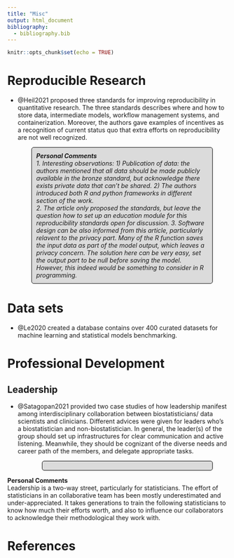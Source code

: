 ```yaml
---
title: "Misc"
output: html_document
bibliography:
  - bibliography.bib
---
```


```{=html}
<style>
p.comment {
background-color: #DBDBDB;
padding: 10px;
border: 1px solid black;
margin-left: 55px;
margin-right: 35px;
border-radius: 5px;
font-style: italic;
}

</style>
```
```r
knitr::opts_chunk$set(echo = TRUE)
```

# Reproducible Research

-   @Heil2021 proposed three standards for improving reproducibility in quantitative research. The three standards describes where and how to store data, intermediate models, workflow management systems, and containerization. Moreover, the authors gave examples of incentives as a recognition of current status quo that extra efforts on reproducibility are not well recognized.

<p class="comment">

<strong>Personal Comments</strong> <br> 
1. Interesting observations: 1) Publication of data: the authors mentioned that all data should be made publicly available in the bronze standard, but acknowledge there exists private data that can't be shared. 2) The authors introduced both R and python frameworks in different section of the work. <br> 
2. The article only proposed the standards, but leave the question _how to set up an education module for this reproducibility standards_ open for discussion.
3. Software design can be also informed from this article, particularly relavent to the privacy part. Many of the R function saves the input data as part of the model output, which leaves a privacy concern. The solution here can be very easy, set the output part to be null before saving the model. However, this indeed would be something to consider in R programming.
</p>

# Data sets
- @Le2020 created a database contains over 400 curated datasets for machine learning and statistical models benchmarking.



# Professional Development
## Leadership
- @Satagopan2021 provided two case studies of how leadership manifest among interdisciplinary collaboration between biostatisticians/ data scientists and clinicians. Different advices were given for leaders who's a biostatistician and non-biostatistician. In general, the leader(s) of the group should set up infrastructures for clear communication and active listening. Meanwhile, they should be cognizant of the diverse needs and career path of the members, and delegate appropriate tasks.
<p class="comment">

<strong>Personal Comments</strong> <br> 
Leadership is a two-way street, particularly for statisticians. The effort of statisticians in an collaborative team has been mostly underestimated and under-appreciated. It takes generations to train the following statisticians to know how much their efforts worth, and also to influence our collaborators to acknowledge their methodological they work with.
</p>


# References
